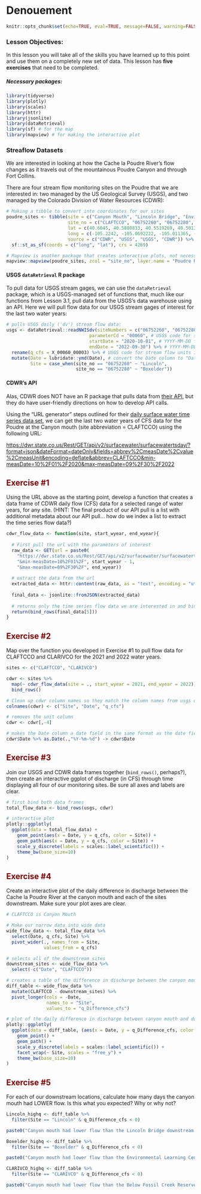 # Denouement

```r
knitr::opts_chunk$set(echo=TRUE, eval=TRUE, message=FALSE, warning=FALSE, rows.print=5, fig.width=9)
```

### Lesson Objectives:

In this lesson you will take all of the skills you have learned up to this point and use them on a completely new set of data. This lesson has **five exercises** that need to be completed.

##### Necessary packages:

```r
library(tidyverse)
library(plotly)
library(scales)
library(httr)
library(jsonlite)
library(dataRetrieval)
library(sf) # for the map
library(mapview) # for making the interactive plot
```

### Streaflow Datasets

We are interested in looking at how the Cache la Poudre River's flow changes as it travels out of the mountainous Poudre Canyon and through Fort Collins.

There are four stream flow monitoring sites on the Poudre that we are interested in: two managed by the US Geological Survey (USGS), and two managed by the Colorado Division of Water Resources (CDWR):

```r
# Making a tibble to convert into coordinates for our sites
poudre_sites <- tibble(site = c("Canyon Mouth", "Lincoln Bridge", "Environmental Learning Center", "Below Fossil Creek Reservoir"),
                       site_no = c("CLAFTCCO", "06752260", "06752280", "CLARIVCO"),
                       lat = c(40.6645, 40.5880833, 40.5519269, 40.5013),
                       long = c(-105.2242, -105.0692222, -105.011365, -104.967),
                       source = c("CDWR", "USGS", "USGS", "CDWR")) %>%
  sf::st_as_sf(coords = c("long", "lat"), crs = 4269)

# Mapview is another package that creates interactive plots, not necessary for you to know yet!
mapview::mapview(poudre_sites, zcol = "site_no", layer.name = "Poudre River Monitoring")
```

#### USGS `dataRetrieval` R package

To pull data for USGS stream gages, we can use the `dataRetrieval` package, which is a USGS-managed set of functions that, much like our functions from Lesson 3.1, pull data from the USGS's data warehouse using an API. Here we will pull flow data for our USGS stream gages of interest for the last two water years:

```r
# pulls USGS daily ('dv') stream flow data:
usgs <- dataRetrieval::readNWISdv(siteNumbers = c("06752260", "06752280"), # USGS site code for the Poudre River at the Lincoln Bridge and the ELC
                               parameterCd = "00060", # USGS code for stream flow
                               startDate = "2020-10-01", # YYYY-MM-DD formatting
                               endDate = "2022-09-30") %>% # YYYY-MM-DD formatting
  rename(q_cfs = X_00060_00003) %>% # USGS code for stream flow units in cubic feet per second (CFS)
  mutate(Date = lubridate::ymd(Date), # convert the Date column to "Date" formatting using the `lubridate` package
         Site = case_when(site_no == "06752260" ~ "Lincoln", 
                          site_no == "06752280" ~ "Boxelder"))
```

#### CDWR's API

Alas, CDWR does NOT have an R package that pulls data from [their API](https://dwr.state.co.us/Rest/GET/Help#Datasets&#SurfaceWaterController&#gettingstarted&#jsonxml), but they do have user-friendly directions on how to develop API calls.

Using the "URL generator" steps outlined for their [daily surface water time series data set](https://dwr.state.co.us/Rest/GET/Help/SurfaceWaterTSDayGenerator), we can get the last two water years of CFS data for the Poudre at the Canyon mouth (site abbreviation = CLAFTCCO) using the following URL:

<https://dwr.state.co.us/Rest/GET/api/v2/surfacewater/surfacewatertsday/?format=json&dateFormat=dateOnly&fields=abbrev%2CmeasDate%2Cvalue%2CmeasUnit&encoding=deflate&abbrev=CLAFTCCO&min-measDate=10%2F01%2F2020&max-measDate=09%2F30%2F2022>

## Exercise #1 {style="color: maroon"}

Using the URL above as the starting point, develop a function that creates a data frame of CDWR daily flow (CFS) data for a selected range of water years, for any site. (HINT: The final product of our API pull is a list with additional metadata about our API pull... how do we index a list to extract the time series flow data?)

```r
cdwr_flow_data <- function(site, start_wyear, end_wyear){
  
  # First pull the url with the parameters of interest
  raw_data <- GET(url = paste0(
    "https://dwr.state.co.us/Rest/GET/api/v2/surfacewater/surfacewatertsday/?format=json&dateFormat=dateOnly&fields=abbrev%2CmeasDate%2Cvalue%2CmeasUnit&encoding=deflate&abbrev=", site,
    "&min-measDate=10%2F01%2F", start_wyear - 1,
    "&max-measDate=09%2F30%2F", end_wyear))
  
  # extract the data from the url
  extracted_data <- httr::content(raw_data, as = "text", encoding = "utf-8")
  
  final_data <- jsonlite::fromJSON(extracted_data)
  
  # returns only the time series flow data we are interested in and binds them together since they are their own list
  return(bind_rows(final_data[5]))
}
```

## Exercise #2 {style="color: maroon"}

Map over the function you developed in Exercise #1 to pull flow data for CLAFTCCO and CLARIVCO for the 2021 and 2022 water years.

```r
sites <- c("CLAFTCCO", "CLARIVCO")

cdwr <- sites %>%
  map(~ cdwr_flow_data(site = ., start_wyear = 2021, end_wyear = 2022)) %>%
  bind_rows()

# Clean up cdwr column names so they match the column names from usgs data frame
colnames(cdwr) <- c("Site", "Date", "q_cfs")

# removes the unit column
cdwr <- cdwr[,-4]

# makes the Date column a date field in the same format as the date field in the usgs data frame
cdwr$Date %>% as.Date(.,"%Y-%m-%d") -> cdwr$Date
```

## Exercise #3 {style="color: maroon"}

Join our USGS and CDWR data frames together (`bind_rows()`, perhaps?), then create an interactive ggplot of discharge (in CFS) through time displaying all four of our monitoring sites. Be sure all axes and labels are clear.

```r
# first bind both data frames
total_flow_data <- bind_rows(usgs, cdwr)

# interactive plot
plotly::ggplotly(
  ggplot(data = total_flow_data) +
    geom_point(aes(x = Date, y = q_cfs, color = Site)) +
    geom_path(aes(x = Date, y = q_cfs, color = Site)) +
    scale_y_discrete(labels = scales::label_scientific()) +
    theme_bw(base_size=10)
)
```

## Exercise #4 {style="color: maroon"}

Create an interactive plot of the daily difference in discharge between the Cache la Poudre River at the canyon mouth and each of the sites downstream. Make sure your plot axes are clear.

```r
# CLAFTCCO is Canyon Mouth

# Make our narrow data into wide data
wide_flow_data <- total_flow_data %>%
  select(Date, q_cfs, Site) %>%
  pivot_wider(., names_from = Site, 
              values_from = q_cfs)

# selects all of the downstream sites 
downstream_sites <- wide_flow_data %>%
  select(-c("Date", "CLAFTCCO"))

# creates a table of the difference in discharge between the canyon mouth and each of the downstream sites
diff_table <- wide_flow_data %>%
  mutate(CLAFTCCO - downstream_sites) %>%
  pivot_longer(cols = -Date,
               names_to = "Site",
               values_to = "q_Difference_cfs")

# plot of the daily difference in discharge between canyon mouth and downstream sites
plotly::ggplotly(
  ggplot(data = diff_table, (aes(x = Date, y = q_Difference_cfs, color = Site))) +
    geom_point() +
    geom_path() +
    scale_y_discrete(labels = scales::label_scientific()) +
    facet_wrap(~ Site, scales = "free_y") +
    theme_bw(base_size=10)
)
```

## Exercise #5 {style="color: maroon"}

For each of our downstream locations, calculate how many days the canyon mouth had LOWER flow. Is this what you expected? Why or why not?

```r
Lincoln_highq <- diff_table %>%
  filter(Site == "Lincoln" & q_Difference_cfs < 0)

paste0("Canyon mouth had lower flow than the Lincoln Bridge downstream site for ", count(Lincoln_highq), " days.")

Boxelder_highq <- diff_table %>%
  filter(Site == "Boxelder" & q_Difference_cfs < 0)

paste0("Canyon mouth had lower flow than the Environmental Learning Center downstream site for ", count(Boxelder_highq), " days.")

CLARIVCO_highq <- diff_table %>%
  filter(Site == "CLARIVCO" & q_Difference_cfs < 0)

paste0("Canyon mouth had lower flow than the Below Fossil Creek Reservoir downstream site for ", count(CLARIVCO_highq), " days.")
```
